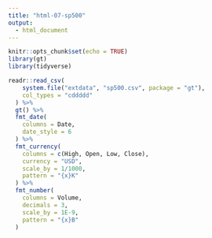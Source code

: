 ```yaml
---
title: "html-07-sp500"
output:
  - html_document
---
```


```r
knitr::opts_chunk$set(echo = TRUE)
library(gt)
library(tidyverse)
```

```r
readr::read_csv(
    system.file("extdata", "sp500.csv", package = "gt"),
    col_types = "cddddd"
  ) %>%
  gt() %>%
  fmt_date(
    columns = Date,
    date_style = 6
  ) %>%
  fmt_currency(
    columns = c(High, Open, Low, Close),
    currency = "USD",
    scale_by = 1/1000,
    pattern = "{x}K"
  ) %>%
  fmt_number(
    columns = Volume,
    decimals = 3,
    scale_by = 1E-9,
    pattern = "{x}B"
  )
```
